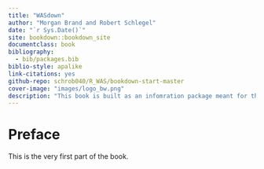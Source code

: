 ```yaml
--- 
title: "WASdown"
author: "Morgan Brand and Robert Schlegel"
date: "`r Sys.Date()`"
site: bookdown::bookdown_site
documentclass: book
bibliography: 
  - bib/packages.bib
biblio-style: apalike
link-citations: yes
github-repo: schrob040/R_WAS/bookdown-start-master
cover-image: "images/logo_bw.png"
description: "This book is built as an infomration package meant for the student workshop at #WorldAqua17"
---
```


# Preface {-}

This is the very first part of the book.
